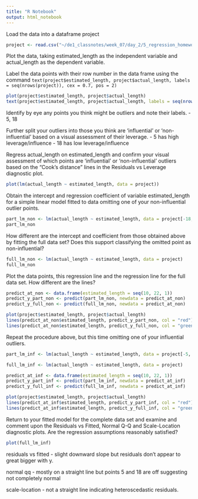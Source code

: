```yaml
---
title: "R Notebook"
output: html_notebook
---
```


Load the data into a dataframe project
```r
project <- read.csv("~/de1_classnotes/week_07/day_2/5_regression_homework/project_management.csv")
```

Plot the data, taking estimated_length as the independent variable and actual_length as the dependent variable.

Label the data points with their row number in the data frame using the command
`text(project$estimated_length, project$actual_length, labels = seq(nrows(project)), cex = 0.7, pos = 2)`
```r
plot(project$estimated_length, project$actual_length)
text(project$estimated_length, project$actual_length, labels = seq(nrow(project)), cex = 0.7, pos = 2)
```

Identify by eye any points you think might be outliers and note their labels.
- 5, 18

Further split your outliers into those you think are ‘influential’ or ‘non-influential’ based on a visual assessment of their leverage.
- 5 has high leverage/influence
- 18 has low leverage/influence

Regress actual_length on estimated_length and confirm your visual assessment of which points are ‘influential’ or ‘non-influential’ outliers based on the “Cook’s distance” lines in the Residuals vs Leverage diagnostic plot.
```r
plot(lm(actual_length ~ estimated_length, data = project))
```

Obtain the intercept and regression coefficient of variable estimated_length for a simple linear model fitted to data omitting one of your non-influential outlier points.
```r
part_lm_non <- lm(actual_length ~ estimated_length, data = project[-18, ])
part_lm_non
```

How different are the intercept and coefficient from those obtained above by fitting the full data set? Does this support classifying the omitted point as non-influential?
```r
full_lm_non <- lm(actual_length ~ estimated_length, data = project)
full_lm_non
```

Plot the data points, this regression line and the regression line for the full data set. How different are the lines?
```r
predict_at_non <- data.frame(estimated_length = seq(10, 22, 1))
predict_y_part_non <- predict(part_lm_non, newdata = predict_at_non)
predict_y_full_non <- predict(full_lm_non, newdata = predict_at_non)

plot(project$estimated_length, project$actual_length)
lines(predict_at_non$estimated_length, predict_y_part_non, col = "red")
lines(predict_at_non$estimated_length, predict_y_full_non, col = "green")
```

Repeat the procedure above, but this time omitting one of your influential outliers.
```r
part_lm_inf <- lm(actual_length ~ estimated_length, data = project[-5, ])

full_lm_inf <- lm(actual_length ~ estimated_length, data = project)

predict_at_inf <- data.frame(estimated_length = seq(10, 22, 1))
predict_y_part_inf <- predict(part_lm_inf, newdata = predict_at_inf)
predict_y_full_inf <- predict(full_lm_inf, newdata = predict_at_inf)

plot(project$estimated_length, project$actual_length)
lines(predict_at_inf$estimated_length, predict_y_part_inf, col = "red")
lines(predict_at_inf$estimated_length, predict_y_full_inf, col = "green")
```

Return to your fitted model for the complete data set and examine and comment upon the Residuals vs Fitted, Normal Q-Q and Scale-Location diagnostic plots. Are the regression assumptions reasonably satisfied?
```r
plot(full_lm_inf)
```
residuals vs fitted
- slight downward slope but residuals don't appear to great bigger with y.

normal qq
- mostly on a straight line but points 5 and 18 are off suggesting not completely normal

scale-location
- not a straight line indicating heteroscedastic residuals.